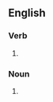 ==English==

===Verb===
{{head|en|verb form}}

# {{en-third-person singular of|dispel}}

===Noun===
{{head|en|noun plural form}}

# {{plural of|dispel|lang=en}}